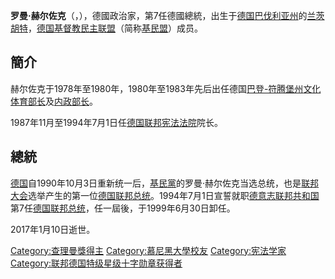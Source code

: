 {{noteTA
|1=zh-tw:赫佐格;zh-hans:赫尔佐克;zh-hant:赫爾佐克;
}}
{{Infobox_President 
| name=罗曼·赫尔佐克
| original_name={{lang|de|Roman Herzog}}
| nationality=德意志聯邦共和國
| image=Roman Herzog.jpg
| office = [[德国总统|德国总统]]
| term_start=1994年7月1日
| term_end=1999年6月30日
| predecessor=[[里夏德·馮·魏茨澤克|里夏德·馮·魏茨澤克]]
| successor=[[約翰內斯·勞|約翰內斯·勞]]
| birth_date={{birth date |1934|4|5}}
| birth_place=[[納粹德國|納粹德國]][[蘭茨胡特|蘭茨胡特]]
| dead=death
| death_date= {{death date and age|2017|1|10|1934|4|5}}
| death_place= [[德國|德國]][[巴特梅尔根特海姆|巴特梅尔根特海姆]]
| spouse = [[克麗斯坦妮·克勞斯|克麗斯坦妮·克勞斯]]<br />（1959年－2000年）<br />[[亞歷姍德拉·馮·貝利欣根|亞歷姍德拉·馮·貝利欣根女男爵]]<br />（2000年至今）
| party = [[德国基督教民主联盟|德国基督教民主联盟]]
| profession = [[律師|律師]]
| religion = [[路德宗|路德宗]]
}}

'''罗曼·赫尔佐克'''（'''{{lang|de|Roman Herzog}}'''，{{bd|1934年|4月5日|2017年|1月10日|Herzog, Roman}}），德國政治家，第7任德國總統，出生于[[德国|德国]][[巴伐利亚州|巴伐利亚州]]的[[兰茨胡特|兰茨胡特]]，[[德国基督教民主联盟|德国基督教民主联盟]]（简称[[基民盟|基民盟]]）成员。

== 簡介 ==
赫尔佐克于1978年至1980年，1980年至1983年先后出任德国[[巴登-符腾堡州|巴登-符腾堡州]][[文化体育部长|文化体育部长]]及[[内政部长|内政部长]]。

1987年11月至1994年7月1日任[[德国联邦宪法法院|德国联邦宪法法院]]院长。

== 總統 ==
[[德国|德国]]自1990年10月3日重新统一后，[[德國基督教民主聯盟|基民黨]]的罗曼·赫尔佐克当选总统，也是[[德国联邦大会|联邦大会]]选举产生的第一位[[德国联邦总统|德国联邦总统]]。1994年7月1日宣誓就职[[德意志联邦共和国|德意志联邦共和国]]第7任[[德国联邦总统|德国联邦总统]]，任一屆後，于1999年6月30日卸任。

2017年1月10日逝世。

{{start box}}
{{s-before|[[里夏德·冯·魏茨泽克|里夏德·冯·魏茨泽克]]}}
{{s-title|[[德國联邦總統|德意志聯邦共和國聯邦總統]]|1994年－1999年}}
{{s-after|[[约翰内斯·劳|约翰内斯·劳]]}}
{{end box}}
{{德国人小作品}}
{{德國聯邦總統}}
{{查理曼奖}}
{{Authority control}}

{{DEFAULTSORT:Herzog, Roman}}
[[Category:查理曼獎得主|Category:查理曼獎得主]]
[[Category:慕尼黑大學校友|Category:慕尼黑大學校友]]
[[Category:宪法学家|Category:宪法学家]]
[[Category:联邦德国特级星级十字勋章获得者|Category:联邦德国特级星级十字勋章获得者]]